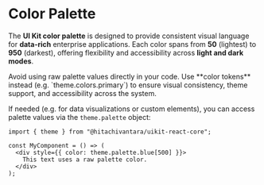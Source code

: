 

# Color Palette

The **UI Kit color palette** is designed to provide consistent visual language for **data-rich** enterprise applications.
Each color spans from **50** (lightest) to **950** (darkest), offering flexibility and accessibility across **light and dark modes**.

<Callout type="warning">
  Avoid using raw palette values directly in your code. Use **color tokens**
  instead (e.g. `theme.colors.primary`) to ensure visual consistency, theme
  support, and accessibility across the system.
</Callout>

If needed (e.g. for data visualizations or custom elements), you can access palette values via the `theme.palette` object:

```tsx
import { theme } from "@hitachivantara/uikit-react-core";

const MyComponent = () => (
  <div style={{ color: theme.palette.blue[500] }}>
    This text uses a raw palette color.
  </div>
);
```

<ColorPalette />
